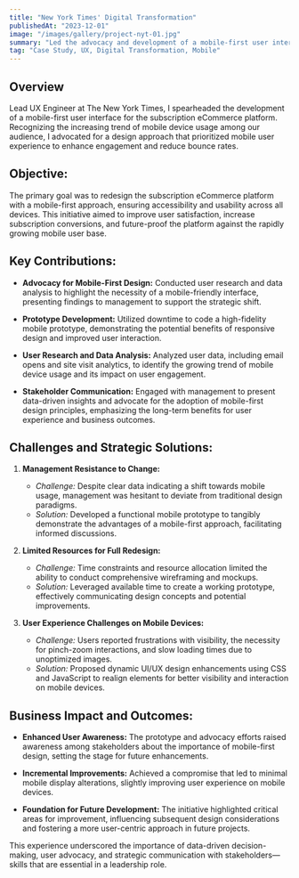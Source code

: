 ```yaml
---
title: "New York Times' Digital Transformation"
publishedAt: "2023-12-01"
image: "/images/gallery/project-nyt-01.jpg"
summary: "Led the advocacy and development of a mobile-first user interface for The New York Times' subscription eCommerce platform, laying the groundwork for a digital transformation that prioritized mobile accessibility and user-centric design."
tag: "Case Study, UX, Digital Transformation, Mobile"
---
```


## **Overview** 
Lead UX Engineer at The New York Times, I spearheaded the development of a mobile-first user interface for the subscription eCommerce platform. Recognizing the increasing trend of mobile device usage among our audience, I advocated for a design approach that prioritized mobile user experience to enhance engagement and reduce bounce rates.

## **Objective:**

The primary goal was to redesign the subscription eCommerce platform with a mobile-first approach, ensuring accessibility and usability across all devices. This initiative aimed to improve user satisfaction, increase subscription conversions, and future-proof the platform against the rapidly growing mobile user base.

## **Key Contributions:**

- **Advocacy for Mobile-First Design:** Conducted user research and data analysis to highlight the necessity of a mobile-friendly interface, presenting findings to management to support the strategic shift.

- **Prototype Development:** Utilized downtime to code a high-fidelity mobile prototype, demonstrating the potential benefits of responsive design and improved user interaction.

- **User Research and Data Analysis:** Analyzed user data, including email opens and site visit analytics, to identify the growing trend of mobile device usage and its impact on user engagement.

- **Stakeholder Communication:** Engaged with management to present data-driven insights and advocate for the adoption of mobile-first design principles, emphasizing the long-term benefits for user experience and business outcomes.

## **Challenges and Strategic Solutions:**

1. **Management Resistance to Change:**  
   - *Challenge:* Despite clear data indicating a shift towards mobile usage, management was hesitant to deviate from traditional design paradigms.  
   - *Solution:* Developed a functional mobile prototype to tangibly demonstrate the advantages of a mobile-first approach, facilitating informed discussions.

2. **Limited Resources for Full Redesign:**  
   - *Challenge:* Time constraints and resource allocation limited the ability to conduct comprehensive wireframing and mockups.  
   - *Solution:* Leveraged available time to create a working prototype, effectively communicating design concepts and potential improvements.

3. **User Experience Challenges on Mobile Devices:**  
   - *Challenge:* Users reported frustrations with visibility, the necessity for pinch-zoom interactions, and slow loading times due to unoptimized images.  
   - *Solution:* Proposed dynamic UI/UX design enhancements using CSS and JavaScript to realign elements for better visibility and interaction on mobile devices.

## **Business Impact and Outcomes:**

- **Enhanced User Awareness:** The prototype and advocacy efforts raised awareness among stakeholders about the importance of mobile-first design, setting the stage for future enhancements.

- **Incremental Improvements:** Achieved a compromise that led to minimal mobile display alterations, slightly improving user experience on mobile devices.

- **Foundation for Future Development:** The initiative highlighted critical areas for improvement, influencing subsequent design considerations and fostering a more user-centric approach in future projects.

This experience underscored the importance of data-driven decision-making, user advocacy, and strategic communication with stakeholders—skills that are essential in a leadership role.